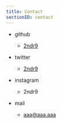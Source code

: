 ```yaml
---
title: Contact
sectionID: contact
---
```


- github

  - <a href="https://github.com/2ndr9" target="_blank" rel="noopener noreferrer">
      2ndr9
    </a>

- twitter

  - <a href="https://twitter.com/2ndr9" target="_blank" rel="noopener noreferrer">
      2ndr9
    </a>

- instagram

  - 2ndr9

- mail
  - aaa@aaa.aaa
